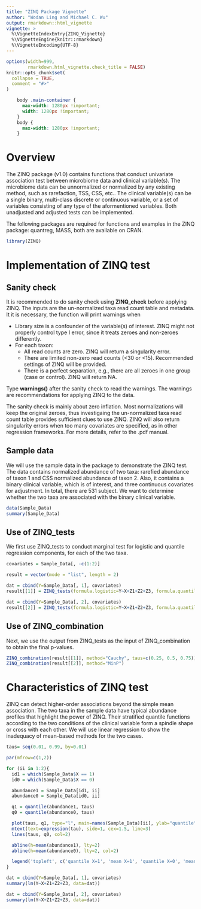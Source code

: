 ```yaml
---
title: "ZINQ Package Vignette"
author: "Wodan Ling and Michael C. Wu"
output: rmarkdown::html_vignette
vignette: >
  %\VignetteIndexEntry{ZINQ_Vignette}
  %\VignetteEngine{knitr::rmarkdown}
  %\VignetteEncoding{UTF-8}
---
```


```r
options(width=999,
        rmarkdown.html_vignette.check_title = FALSE)
knitr::opts_chunk$set(
  collapse = TRUE,
  comment = "#>"
)
```

```css
    body .main-container {
      max-width: 1280px !important;
      width: 1280px !important;
    }
    body {
      max-width: 1280px !important;
    }
```

# Overview

The ZINQ package (v1.0) contains functions that conduct univariate association test between microbiome data and clinical variable(s). The microbiome data can be unnormalized
or normalized by any existing method, such as rarefaction, TSS, CSS, etc.. The clinical variable(s) can be a single binary, multi-class discrete or continuous variable, or a set
of variables consisting of any type of the aformentioned variables. Both unadjusted and adjusted tests can be implemented. 

The following packages are required for functions and examples in the ZINQ package: quantreg, MASS, both are available on CRAN.

```r
library(ZINQ)
```


# Implementation of ZINQ test

## Sanity check

It is recommended to do sanity check using **ZINQ_check** before applying ZINQ. The inputs are the un-normalized taxa read count table and metadata. It it is necessary, the function will print warnings when

* Library size is a confounder of the variable(s) of interest. ZINQ might not properly control type I error, since it treats zeroes and non-zeroes differently. 
* For each taxon:
    + All read counts are zero. ZINQ will return a singularity error. 
    + There are limited non-zero read counts (<30 or <15). Recommended settings of ZINQ will be provided. 
    + There is a perfect separation, e.g., there are all zeroes in one group (case or control). ZINQ will return NA. 

Type **warnings()** after the sanity check to read the warnings. The warnings are recommendations for applying ZINQ to the data.

The sanity check is mainly about zero inflation. Most normalizations will keep the original zeroes, thus investigaing the un-normalized taxa read count table provides sufficient clues to use ZINQ. ZINQ will also return singularity errors when too many covariates are specified, as in other regression frameworks. For more details, refer to the .pdf manual.


## Sample data

We will use the sample data in the package to demonstrate the ZINQ test. The data contains normalized abundance of two taxa: rarefied abundance of taxon 1 and CSS normalized abundance of taxon 2. Also, it contains a binary clinical variable, which is of interest, and three continuous covariates for adjustment. In total, there are 531 subject. We want to determine whether the two taxa are associated with the binary clinical variable. 

```r
data(Sample_Data)
summary(Sample_Data)
```

## Use of ZINQ_tests

We first use ZINQ_tests to conduct marginal test for logistic and quantile regression components, for each of the two taxa.

```r
covariates = Sample_Data[, -c(1:2)]

result = vector(mode = "list", length = 2)

dat = cbind(Y=Sample_Data[, 1], covariates)
result[[1]] = ZINQ_tests(formula.logistic=Y~X+Z1+Z2+Z3, formula.quantile=Y~X+Z1+Z2+Z3, C="X", y_CorD = "D", data=dat)

dat = cbind(Y=Sample_Data[, 2], covariates)
result[[2]] = ZINQ_tests(formula.logistic=Y~X+Z1+Z2+Z3, formula.quantile=Y~X+Z1+Z2+Z3, C="X", data=dat)
```

## Use of ZINQ_combination

Next, we use the output from ZINQ_tests as the input of ZINQ_combination to obtain the final p-values.

```r
ZINQ_combination(result[[1]], method="Cauchy", taus=c(0.25, 0.5, 0.75))
ZINQ_combination(result[[2]], method="MinP")
```


# Characteristics of ZINQ test

ZINQ can detect higher-order associations beyond the simple mean association. The two taxa in the sample data have typical abundance profiles that highlight the power of ZINQ. Their stratified quantile functions according to the two conditions of the clinical variable form a spindle shape or cross with each other. We will use linear regression to show the inadequacy of mean-based methods for the two cases. 

```r
taus= seq(0.01, 0.99, by=0.01)

par(mfrow=c(1,2))

for (ii in 1:2){
  id1 = which(Sample_Data$X == 1)
  id0 = which(Sample_Data$X == 0)

  abundance1 = Sample_Data[id1, ii]
  abundance0 = Sample_Data[id0, ii]

  q1 = quantile(abundance1, taus)
  q0 = quantile(abundance0, taus)

  plot(taus, q1, type="l", main=names(Sample_Data)[ii], ylab="quantile", xlab="", ylim=c(0, max(q1, q0)))
  mtext(text=expression(tau), side=1, cex=1.5, line=3)
  lines(taus, q0, col=2)

  abline(h=mean(abundance1), lty=2)
  abline(h=mean(abundance0), lty=2, col=2)

  legend('topleft', c('quantile X=1', 'mean X=1', 'quantile X=0', 'mean X=0'), col=c(1, 1, 2, 2), lty=c(1, 2, 1, 2), bty='n')
}

dat = cbind(Y=Sample_Data[, 1], covariates)
summary(lm(Y~X+Z1+Z2+Z3, data=dat))

dat = cbind(Y=Sample_Data[, 2], covariates)
summary(lm(Y~X+Z1+Z2+Z3, data=dat))

```

